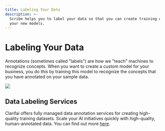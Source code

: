 ```yaml
---
title: Labeling Your Data
description: >-
  Scribe helps you to label your data so that you can create training data for
  your new models.
---
```


# Labeling Your Data

Annotations \(sometimes called "labels"\) are how we "teach" machines to recognize concepts. When you want to create a custom model for your business, you do this by training this model to recognize the concepts that you have annotated on your sample data.

![](/img/scribe.svg)


## Data Labeling Services

Clarifai offers fully managed data annotation services for creating high-quality training datasets. Scale your AI initiatives quickly with high-quality, human-annotated data. You can find out more [here](https://www.clarifai.com/data-annotation-services).


